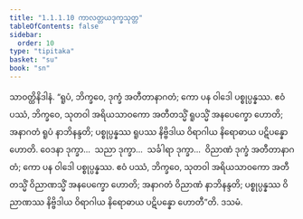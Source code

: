 ```yaml
---
title: "1.1.1.10 ကာလတ္တယဒုက္ခသုတ္တ"
tableOfContents: false
sidebar:
  order: 10
type: "tipitaka"
basket: "su"
book: "sn"
---
```



<DynamicBreadcrumb />

<Division number="10" book="sn" e="ch" v="18" p="280">

<Paragraph number="91" book="sn">
သာဝတ္ထိနိဒါနံ. “ရူပံ, ဘိက္ခဝေ, ဒုက္ခံ အတီတာနာဂတံ; ကော ပန ဝါဒေါ ပစ္စုပ္ပန္နဿ. ဧဝံ ပဿံ, ဘိက္ခဝေ, သုတဝါ အရိယသာဝကော အတီတသ္မိံ ရူပသ္မိံ အနပေက္ခော ဟောတိ; အနာဂတံ ရူပံ နာဘိနန္ဒတိ; ပစ္စုပ္ပန္နဿ ရူပဿ နိဗ္ဗိဒါယ ဝိရာဂါယ နိရောဓာယ ပဋိပန္နော ဟောတိ. ဝေဒနာ ဒုက္ခာ…  သညာ ဒုက္ခာ…  သင်္ခါရာ ဒုက္ခာ…  ဝိညာဏံ ဒုက္ခံ အတီတာနာဂတံ; ကော ပန ဝါဒေါ ပစ္စုပ္ပန္နဿ. ဧဝံ ပဿံ, ဘိက္ခဝေ, သုတဝါ အရိယသာဝကော အတီတသ္မိံ ဝိညာဏသ္မိံ အနပေက္ခော ဟောတိ; အနာဂတံ ဝိညာဏံ နာဘိနန္ဒတိ; ပစ္စုပ္ပန္နဿ ဝိညာဏဿ နိဗ္ဗိဒါယ ဝိရာဂါယ နိရောဓာယ ပဋိပန္နော ဟောတီ”တိ.

</Paragraph>
</Division>

<Paragraph number="92" type="center" book="sn">
ဒသမံ.
</Paragraph>